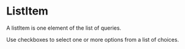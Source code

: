 

<Meta of={ListItemStories} />

# ListItem

A listItem is one element of the list of queries. 

Use checkboxes to select one or more options from a list of choices.

<Canvas of={ListItemStories.Primary} />
